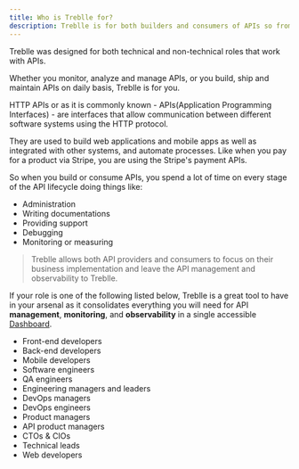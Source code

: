 ```yaml
---
title: Who is Treblle for?
description: Treblle is for both builders and consumers of APIs so from DevOps teams to startups will have real value from having Treblle for monitor and observing their APIs
---
```


Treblle was designed for both technical and non-technical roles that work with APIs.

Whether you monitor, analyze and manage APIs, or you build, ship and maintain APIs on daily basis, Treblle is for you.

HTTP APIs or as it is commonly known - APIs(Application Programming Interfaces) - are interfaces that allow communication between different software systems using the HTTP protocol.

They are used to build web applications and mobile apps as well as integrated with other systems, and automate processes. Like when you pay for a product via Stripe, you are using the Stripe's payment APIs.

So when you build or consume APIs, you spend a lot of time on every stage of the API lifecycle doing things like:

- Administration
- Writing documentations
- Providing support
- Debugging
- Monitoring or measuring

> Treblle allows both API providers and consumers to focus on their business implementation and leave the API management and observability to Treblle.

If your role is one of the following listed below, Treblle is a great tool to have in your arsenal as it consolidates everything you will need for API **management**, **monitoring**, and **observability** in a single accessible [Dashboard](/treblle/dashboard).

- Front-end developers
- Back-end developers
- Mobile developers
- Software engineers
- QA engineers
- Engineering managers and leaders
- DevOps managers
- DevOps engineers
- Product managers
- API product managers
- CTOs & CIOs
- Technical leads
- Web developers